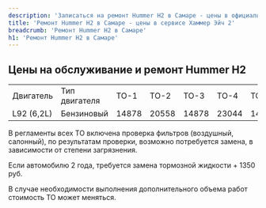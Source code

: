 ```yaml
---
description: 'Записаться на ремонт Hummer H2 в Самаре - цены в официальном сервисе Хаммер Эйч 2'
title: 'Ремонт Hummer H2 в Самаре - цены в сервисе Хаммер Эйч 2'
breadcrumb: 'Ремонт Hummer H2 в Самаре'
h1: 'Ремонт Hummer H2 в Самаре'
---
```

<h2>Цены на обслуживание и ремонт Hummer H2</h2>
<p>
</p>
<table>
<tbody>
<tr>
	<td>
		Двигатель
	</td>
	<td>
		Тип двигателя
	</td>
	<td>
		ТО-1
	</td>
	<td>
		ТО-2
	</td>
	<td>
		ТО-3
	</td>
	<td>
		ТО-4
	</td>
	<td>
		ТО-5
	</td>
	<td>
		ТО-6&nbsp;
	</td>
	<td>
		ТО-7
	</td>
	<td>
		ТО-8
	</td>
	<td>
		ТО-9&nbsp;
	</td>
</tr>
<tr>
	<td>
		L92 (6,2L)
	</td>
	<td>
		Бензиновый
	</td>
	<td>
		14878
	</td>
	<td>
		20558
	</td>
	<td>
		14878
	</td>
	<td>
		23044
	</td>
	<td>
		14878
	</td>
	<td>
		20558
	</td>
	<td>
		14878
	</td>
	<td>
		23044
	</td>
	<td>
		14878
	</td>
</tr>
</tbody>
</table>
<p>
	В регламенты всех ТО включена проверка фильтров (воздушный, салонный), по результатам проверки, возможно потребуется замена, в зависимости от степени загрязнения.
</p>
<p>
	Если автомобилю 2 года, требуется замена тормозной жидкости + 1350 руб.
</p>
<p>
	В случае необходимости выполнения дополнительного объема работ стоимость ТО может меняться.
</p>